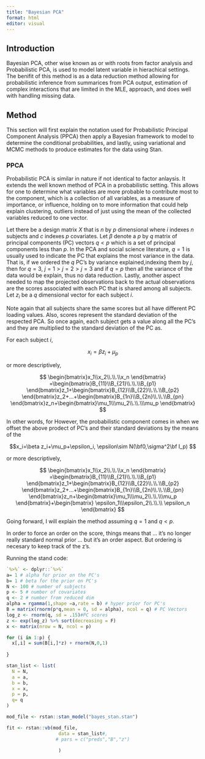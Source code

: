 ```yaml
---
title: "Bayesian PCA"
format: html
editor: visual
---
```


## Introduction

Bayesian PCA, other wise known as or with roots from factor analysis and Probabilistic PCA, is used to model latent variable in hierachical settings. The benifit of this method is as a data reduction method allowing for probabilistic inference from summarices from PCA output, estimation of complex interactions that are limited in the MLE, approach, and does well with handling missing data.

## Method

This section will first explain the notation used for Probabilistic Principal Component Analysis (PPCA) then apply a Bayesian framework to model to determine the conditional probabilities, and lastly, using variational and MCMC methods to produce estimates for the data using Stan.

### PPCA

Probabilistic PCA is similar in nature if not identical to factor anlaysis. It extends the well known method of PCA in a probabilistic setting. This allows for one to determine what variables are more probable to contribute most to the component, which is a collection of all variables, as a measure of importance, or influence, holding on to more information that could help explain clustering, outliers instead of just using the mean of the collected variables reduced to one vector.

Let there be a design matrix $X$ that is $n$ by $p$ dimensional where $i$ indexes $n$ subjects and $c$ indexes $p$ covariates. Let $\beta$ denote a $p$ by $q$ matrix of principal components (PC) vectors $q<p$ which is a set of principal components less than $p$. In the PCA and social science literature, $q =1$ is usually used to indicate the PC that explains the most variance in the data. That is, if we ordered the $q$ PC's by variance explained,indexing them by $j$, then for $q =3$, $j=1>j=2>j=3$ and if $q = p$ then all the variance of the data would be explain, thus no data reduction. Lastly, another aspect needed to map the projected observations back to the actual observations are the scores associated with each PC that is shared among all subjects. Let $z_i$ be a $q$ dimensional vector for each subject $i$.

::: callout-note
Note again that all subjects share the same scores but all have different PC loading values. Also, scores represent the standard deviation of the respected PCA. So once again, each subject gets a value along all the PC's and they are multiplied to the standard deviation of the PC as.
:::

For each subject $i$,

$$x_i=\beta z_i+\mu_p$$

or more descriptively,

$$ \begin{bmatrix}x_1\\x_2\\.\\.\\x_n  \end{bmatrix} =\begin{bmatrix}B_{11}\\B_{21}\\.\\.\\B_{p1} \end{bmatrix}z_1+\begin{bmatrix}B_{12}\\B_{22}\\.\\.\\B_{p2} \end{bmatrix}z_2+...+\begin{bmatrix}B_{1n}\\B_{2n}\\.\\.\\B_{pn} \end{bmatrix}z_n+\begin{bmatrix}\mu_1\\\mu_2\\.\\.\\\mu_p  \end{bmatrix} $$

In other words, for However, the probabilistic component comes in when we offset the above prodect of PC's and their standard deviations by the means of the

$$x_i=\beta z_i+\mu_p+\epsilon_i, \epsilon\sim N(\bf0,\sigma^2\bf I_p) $$

or more descriptively,

$$ \begin{bmatrix}x_1\\x_2\\.\\.\\x_n  \end{bmatrix} =\begin{bmatrix}B_{11}\\B_{21}\\.\\.\\B_{p1} \end{bmatrix}z_1+\begin{bmatrix}B_{12}\\B_{22}\\.\\.\\B_{p2} \end{bmatrix}z_2+...+\begin{bmatrix}B_{1n}\\B_{2n}\\.\\.\\B_{pn} \end{bmatrix}z_n+\begin{bmatrix}\mu_1\\\mu_2\\.\\.\\\mu_p  \end{bmatrix}+\begin{bmatrix} \epsilon_1\\\epsilon_2\\.\\.\\ \epsilon_n  \end{bmatrix} $$

Going forward, I will explain the method assuming $q = 1$ and $q < p$.

In order to force an order on the score, things means that ... it's no longer really standard normal prior ... but it's an order aspect. But ordering is necesary to keep track of the z's.

Running the stand code:

```r

`%>%` <- dplyr::`%>%`
a= 1 # alpha for prior on the PC's
b= 1 # beta for the prior on PC's
N <- 100 # number of subjects
p <- 5 # number of covariates
q <- 2 # number from reduced dim
alpha = rgamma(1,shape =a,rate = b) # hyper prior for PC's
B = matrix(rnorm(p*q,mean = 0, sd = alpha), ncol = q) # PC Vectors
log_z <- rnorm(q, sd = .15)#PC scores
z <- exp(log_z) %>% sort(decreasing = F)
x <- matrix(nrow = N, ncol = p)

for (i in 1:p) {
  x[,i] = sum(B[i,]*z) + rnorm(N,0,1)
  
}

stan_list <- list(
  N = N, 
  a = a, 
  b = b,
  x = x,
  p = p,
  q= q
)

mod_file <- rstan::stan_model("bayes_stan.stan")

fit <- rstan::vb(mod_file,
                   data = stan_list#,
                  # pars = c("preds","B","z")
                   
                   )
```
